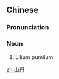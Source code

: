 ==Chinese==
{{zh-forms}}

===Pronunciation===
{{zh-pron
|m=shāndān
|c=saan1 daan1
|cat=n
}}

===Noun===
{{zh-noun}}

# Lilium pumilum

[[zh:山丹]]